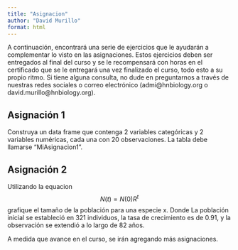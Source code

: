 ---
title: "Asignacion"
author: "David Murillo"
format: html
---

A continuación, encontrará una serie de ejercicios que le ayudarán a complementar lo visto en las asignaciones. Estos ejercicios deben ser entregados al final del curso y se le recompensará con horas en el certificado que se le entregará una vez finalizado el curso, todo esto a su propio ritmo. Si tiene alguna consulta, no dude en preguntarnos a través de nuestras redes sociales o correo electrónico (admi@hnbiology.org o david.murillo@hnbiology.org).

## Asignación 1

Construya un data frame que contenga 2 variables categóricas y 2 variables numéricas, cada una con 20 observaciones. La tabla debe llamarse "MiAsignacion1".

## Asignación 2

Utilizando la equacion $$N(t) = N(0)R^t$$ grafique el tamaño de la población para una especie x. Donde La población inicial se estableció en 321 individuos, la tasa de crecimiento es de 0.91, y la observación se extendió a lo largo de 82 años.

A medida que avance en el curso, se irán agregando más asignaciones.

